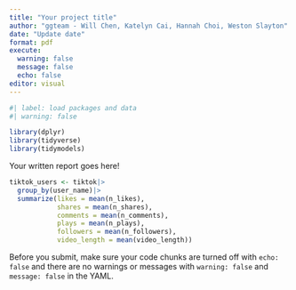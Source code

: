 ```yaml
---
title: "Your project title"
author: "ggteam - Will Chen, Katelyn Cai, Hannah Choi, Weston Slayton"
date: "Update date"
format: pdf
execute: 
  warning: false
  message: false
  echo: false
editor: visual
---
```


```r
#| label: load packages and data
#| warning: false

library(dplyr)
library(tidyverse)
library(tidymodels)

```

Your written report goes here!

```r
tiktok_users <- tiktok|>
  group_by(user_name)|>
  summarize(likes = mean(n_likes),
            shares = mean(n_shares),
            comments = mean(n_comments),
            plays = mean(n_plays),
            followers = mean(n_followers),
            video_length = mean(video_length))
```

::: callout-important
Before you submit, make sure your code chunks are turned off with `echo: false` and there are no warnings or messages with `warning: false` and `message: false` in the YAML.
:::
